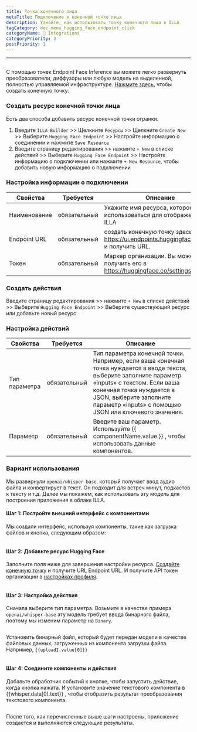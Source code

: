 ```yaml
---
title: Точка конечного лица
metaTitle: Подключение к конечной точке лица
description: Узнайте, как использовать точку конечного лица в ILLA
tagCategory: doc_menu_hugging_face_endpoint_click
categoryName: 🔨 Integrations
categoryPriority: 3
postPriority: 1
---
```


* * *

## <Heading hidden>конечная точка лица</Heading>

С помощью точек Endpoint Face Inference вы можете легко развернуть преобразователи, диффузоры или любую модель на выделенной, полностью управляемой инфраструктуре. [Нажмите здесь](https://ui.endpoints.huggingface.co/new), чтобы создать конечную точку. 

### Создать ресурс конечной точки лица

Есть два способа добавить ресурс конечной точки огранки. 

1.  Введите `ILLA Builder` >> Щелкните `Ресурсы` >> Щелкните `Create New` >> Выберите `Hugging Face Endpoint` >> Настройте информацию о соединении и нажмите `Save Resource`
2.  Введите страницу редактирования >> нажмите `+ New` в списке действий >> Выберите `Hugging Face Endpoint` >> Настройте информацию о подключении или нажмите `+ New Resource`, чтобы добавить новую информацию о подключении

### Настройка информации о подключении

| Свойства     | Требуется    | Описание                                                                               |
| ------------ | ------------ | -------------------------------------------------------------------------------------- |
| Наименование | обязательный | Укажите имя ресурса, которое будет использоваться для отображения в ILLA               |
| Endpoint URL | обязательный | создать конечную точку здесь: https://ui.endpoints.huggingface.co/new и получить URL.  |
| Токен        | обязательный | Маркер организации. Вы можете получить его в https://huggingface.co/settings/tokens.   |

### Создать действия

Введите страницу редактирования >> нажмите `+ New` в списке действий >> Выберите `Hugging Face Endpoint` >> Выберите существующий ресурс или добавьте новый ресурс

### Настройка действий

| Свойства      | Требуется    | Описание                                                                                                                                                                                                                                                          |
| ------------- | ------------ | ----------------------------------------------------------------------------------------------------------------------------------------------------------------------------------------------------------------------------------------------------------------- |
| Тип параметра | обязательный | Тип параметра конечной точки. Например, если ваша конечная точка нуждается в вводе текста, выберите заполните параметр «inputs» с текстом. Если ваша конечная точка нуждается в JSON, выберите заполните параметр «inputs» с помощью JSON или ключевого значения. |
| Параметр      | обязательный | Введите ваш параметр. Используйте {{ componentName.value }} , чтобы использовать данные компонентов.                                                                                                                                                              |

### Вариант использования

Мы развернули `openai/whisper-base`, который получает ввод аудио файла и конвертирует в текст. Он подходит для встреч минут, подкастов к тексту и т.д. Далее мы покажем, как использовать эту модель для построения приложения в облаке ILLA.

#### Шаг 1: Постройте внешний интерфейс с компонентами

Мы создали интерфейс, используя компоненты, такие как загрузка файлов и кнопка, следующим образом:

<img src='https://cdn.illacloud.com/official-website/img/docs/connect/hf1.png' alt="" />

#### Шаг 2: Добавьте ресурс Hugging Face

Заполните поля ниже для завершения настройки ресурса. [Создайте конечную точку](https://ui.endpoints.huggingface.co/new) и получите URL Endpoint URL. И получите API токен организации в [настройках профиля](https://huggingface.co/settings/tokens). 

<img src='https://cdn.illacloud.com/official-website/img/docs/connect/hf2.png' alt="" />

#### Шаг 3: Настройка действия

Сначала выберите тип параметра. Возьмите в качестве примера `openai/whisper-base` эту модель требует ввода бинарного файла, поэтому мы изменим параметр на `Binary`.

<img src='https://cdn.illacloud.com/official-website/img/docs/connect/hf3.png' alt="" />

Установить бинарный файл, который будет передан модели в качестве файловых данных, загруженных из компонента загрузки файла. Например, `{{upload1.value[0]}}`

<img src='https://cdn.illacloud.com/official-website/img/docs/connect/hf4.png' alt="" />

#### Шаг 4: Соедините компоненты и действия

Добавьте обработчик событий к кнопке, чтобы запустить действие, когда кнопка нажата. И установите значение текстового компонента в {{whisper.data[0].text}} , чтобы отобразить результат преобразования текстового компонента. 

<img src='https://cdn.illacloud.com/official-website/img/docs/connect/hf5.png' alt="" />

После того, как перечисленные выше шаги настроены, приложение создается и выполняются следующие результаты.

<img src='https://cdn.illacloud.com/official-website/img/docs/connect/hf6.gif' alt="" />
